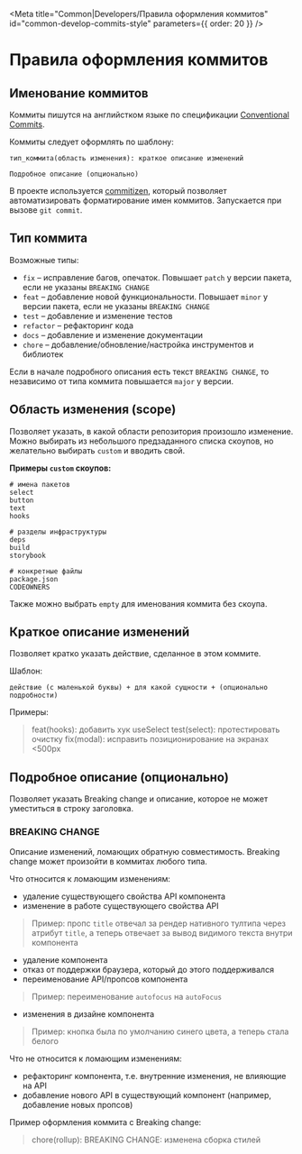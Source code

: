 
<Meta
  title="Common|Developers/Правила оформления коммитов"
  id="common-develop-commits-style"
  parameters={{ order: 20 }}
/>

# Правила оформления коммитов

## Именование коммитов

Коммиты пишутся на английстком языке по спецификации [Conventional Commits](https://www.conventionalcommits.org/en/v1.0.0/).

Коммиты следует оформлять по шаблону:

    тип_коммита(область изменения): краткое описание изменений

    Подробное описание (опционально)

В проекте используется [commitizen](http://commitizen.github.io/cz-cli/), который позволяет автоматизировать форматирование имен коммитов. Запускается при вызове `git commit`.

## Тип коммита

Возможные типы:

- `fix` – исправление багов, опечаток. Повышает `patch` у версии пакета, если не указаны `BREAKING CHANGE`
- `feat` – добавление новой функциональности. Повышает `minor` у версии пакета, если не указаны `BREAKING CHANGE`
- `test` – добавление и изменение тестов
- `refactor` – рефакторинг кода
- `docs` – добавление и изменение документации
- `chore` – добавление/обновление/настройка инструментов и библиотек

Если в начале подробного описания есть текст `BREAKING CHANGE`, то независимо от типа коммита повышается `major` у версии.

## Область изменения (scope)

Позволяет указать, в какой области репозитория произошло изменение.
Можно выбирать из небольшого предзаданного списка скоупов, но желательно выбирать `custom` и вводить свой.

**Примеры `custom` скоупов:**

    # имена пакетов
    select
    button
    text
    hooks

    # разделы инфраструктуры
    deps
    build
    storybook

    # конкретные файлы
    package.json
    CODEOWNERS

Также можно выбрать `empty` для именования коммита без скоупа.

## Краткое описание изменений

Позволяет кратко указать действие, сделанное в этом коммите.

Шаблон:

    действие (с маленькой буквы) + для какой сущности + (опционально подробности)

Примеры:

> feat(hooks): добавить хук useSelect
> test(select): протестировать очистку
> fix(modal): исправить позиционирование на экранах &lt;500px

## Подробное описание (опционально)

Позволяет указать Breaking change и описание, которое не может уместиться в строку заголовка.

### BREAKING CHANGE

Описание изменений, ломающих обратную совместимость. Breaking change может произойти в коммитах любого типа.

Что относится к ломающим изменениям:

- удаление существующего свойства API компонента
- изменение в работе существующего свойства API

> Пример: пропс `title` отвечал за рендер нативного тултипа через атрибут `title`, а теперь отвечает за вывод видимого текста внутри компонента

- удаление компонента
- отказ от поддержки браузера, который до этого поддерживался
- переименование API/пропсов компонента

> Пример: переименование `autofocus` на `autoFocus`

- изменения в дизайне компонента

> Пример: кнопка была по умолчанию синего цвета, а теперь стала белого

Что не относится к ломающим изменениям:

- рефакторинг компонента, т.е. внутренние изменения, не влияющие на API
- добавление нового API в существующий компонент (например, добавление новых пропсов)

Пример оформления коммита с Breaking change:

> chore(rollup):
> BREAKING CHANGE:
> изменена сборка стилей
